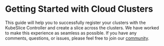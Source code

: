 # Getting Started with Cloud Clusters

This guide will help you to successfully register your clusters with the KubeSlice Controller and create a 
slice across the clusters. We have worked to make this experience as seamless as possible. 
If you have any comments, questions, or issues, please feel free to join our [community](/versioned_docs/version-0.2.0/community.mdx).
